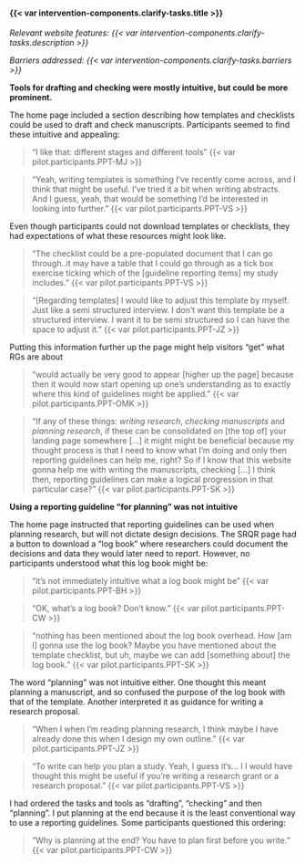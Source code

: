 #### {{< var intervention-components.clarify-tasks.title >}}

_Relevant website features: {{< var intervention-components.clarify-tasks.description >}}_

_Barriers addressed: {{< var intervention-components.clarify-tasks.barriers >}}_

**Tools for drafting and checking were mostly intuitive, but could be more prominent.**

The home page included a section describing how templates and checklists could be used to draft and check manuscripts. Participants seemed to find these intuitive and appealing:

> "I like that: different stages and different tools" {{< var pilot.participants.PPT-MJ >}}

> "Yeah, writing templates is something I've recently come across, and I think that might be useful. I've tried it a bit when writing abstracts. And I guess, yeah, that would be something I'd be interested in looking into further." {{< var pilot.participants.PPT-VS >}}

Even though participants could not download templates or checklists, they had expectations of what these resources might look like.

> "The checklist could be a pre-populated document that I can go through..it may have a table that I could go through as a tick box exercise ticking which of the \[guideline reporting items\] my study includes." {{< var pilot.participants.PPT-VS >}}

> "[Regarding templates] I would like to adjust this template by myself. Just like a semi structured interview. I don't want this template be a structured interview. I want it to be semi structured so I can have the space to adjust it." {{< var pilot.participants.PPT-JZ >}}

Putting this information further up the page might help visitors "get" what RGs are about

> "would actually be very good to appear [higher up the page] because then it would now start opening up one's understanding as to exactly where this kind of guidelines might be applied." {{< var pilot.participants.PPT-OMK >}}

> "If any of these things: *writing research*, *checking manuscripts* and *planning research*, if these can be consolidated on [the top of] your landing page somewhere [...] it might might be beneficial because my thought process is that I need to know what I'm doing and only then reporting guidelines can help me, right? So if I know that this website gonna help me with writing the manuscripts, checking [...] I think then, reporting guidelines can make a logical progression in that particular case?" {{< var pilot.participants.PPT-SK >}}

**Using a reporting guideline "for planning" was not intuitive**

The home page instructed that reporting guidelines can be used when planning research, but will not dictate design decisions. The SRQR page had a button to download a "log book" where researchers could document the decisions and data they would later need to report. However, no participants understood what this log book might be:

> "it's not immediately intuitive what a log book might be" {{< var pilot.participants.PPT-BH >}}

> "OK, what's a log book? Don't know." {{< var pilot.participants.PPT-CW >}}

> "nothing has been mentioned about the log book overhead. How [am I] gonna use the log book? Maybe you have mentioned about the template checklist, but uh, maybe we can add [something about] the log book." {{< var pilot.participants.PPT-SK >}}

The word "planning" was not intuitive either. One thought this meant planning a manuscript, and so confused the purpose of the log book with that of the template. Another interpreted it as guidance for writing a research proposal.

> "When I when I'm reading planning research, I think maybe I have already done this when I design my own outline." {{< var pilot.participants.PPT-JZ >}}

> "To write can help you plan a study. Yeah, I guess it's... I I would have thought this might be useful if you're writing a research grant or a research proposal." {{< var pilot.participants.PPT-VS >}}

I had ordered the tasks and tools as "drafting", "checking" and then "planning". I put planning at the end because it is the least conventional way to use a reporting guidelines. Some participants questioned this ordering:

> "Why is planning at the end? You have to plan first before you write." {{< var pilot.participants.PPT-CW >}}
